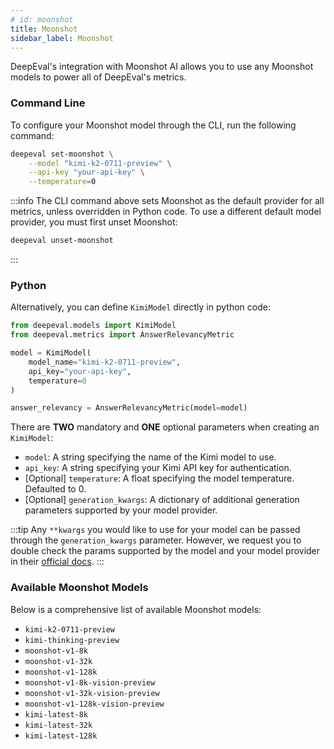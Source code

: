 ```yaml
---
# id: moonshot
title: Moonshot
sidebar_label: Moonshot
---
```


DeepEval's integration with Moonshot AI allows you to use any Moonshot models to power all of DeepEval's metrics.

### Command Line

To configure your Moonshot model through the CLI, run the following command:

```bash
deepeval set-moonshot \
    --model "kimi-k2-0711-preview" \
    --api-key "your-api-key" \
    --temperature=0
```

:::info
The CLI command above sets Moonshot as the default provider for all metrics, unless overridden in Python code. To use a different default model provider, you must first unset Moonshot:

```bash
deepeval unset-moonshot
```

:::

### Python

Alternatively, you can define `KimiModel` directly in python code:

```python
from deepeval.models import KimiModel
from deepeval.metrics import AnswerRelevancyMetric

model = KimiModel(
    model_name="kimi-k2-0711-preview",
    api_key="your-api-key",
    temperature=0
)

answer_relevancy = AnswerRelevancyMetric(model=model)
```

There are **TWO** mandatory and **ONE** optional parameters when creating an `KimiModel`:

- `model`: A string specifying the name of the Kimi model to use.
- `api_key`: A string specifying your Kimi API key for authentication.
- [Optional] `temperature`: A float specifying the model temperature. Defaulted to 0.
- [Optional] `generation_kwargs`: A dictionary of additional generation parameters supported by your model provider.

:::tip
Any `**kwargs` you would like to use for your model can be passed through the `generation_kwargs` parameter. However, we request you to double check the params supported by the model and your model provider in their [official docs](https://docs.together.ai/docs/inference-parameters).
:::

### Available Moonshot Models

Below is a comprehensive list of available Moonshot models:

- `kimi-k2-0711-preview`
- `kimi-thinking-preview`
- `moonshot-v1-8k`
- `moonshot-v1-32k`
- `moonshot-v1-128k`
- `moonshot-v1-8k-vision-preview`
- `moonshot-v1-32k-vision-preview`
- `moonshot-v1-128k-vision-preview`
- `kimi-latest-8k`
- `kimi-latest-32k`
- `kimi-latest-128k`
